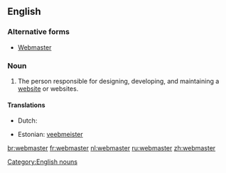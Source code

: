 ==English==

===Alternative forms===
* [[Webmaster]]

===Noun===
{{infl|en|noun|plural|webmasters|feminine|webmistress|genderless|webster}}

# The person responsible for designing, developing, and maintaining a [[website]] or websites.

====Translations====
{{trans-top|the person responsible for maintaining a website}}
* Dutch: {{t|nl|webmaster|m}}
{{trans-mid}}
* Estonian: [[veebmeister]]
{{trans-bottom}}

[[Category:English nouns]]

[[br:webmaster]]
[[fr:webmaster]]
[[nl:webmaster]]
[[ru:webmaster]]
[[zh:webmaster]]
